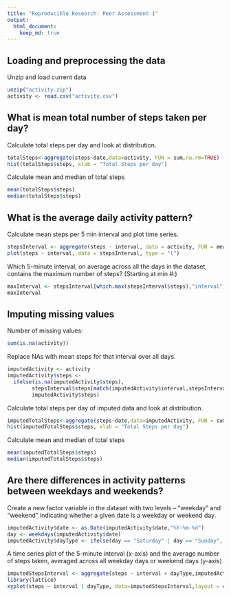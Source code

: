 ```yaml
---
title: "Reproducible Research: Peer Assessment 1"
output: 
  html_document:
    keep_md: true
---
```


## Loading and preprocessing the data

Unzip and load current data
```r
unzip("activity.zip")
activity <- read.csv("activity.csv")
```


## What is mean total number of steps taken per day?

Calculate total steps per day and look at distribution.
```r
totalSteps<-aggregate(steps~date,data=activity, FUN = sum,na.rm=TRUE)
hist(totalSteps$steps, xlab = "Total Steps per day")

```

Calculate mean and median of total steps
```r
mean(totalSteps$steps)
median(totalSteps$steps)

```


## What is the average daily activity pattern?

Calculate mean steps per 5 min interval and plot time series.

```r
stepsInterval <- aggregate(steps ~ interval, data = activity, FUN = mean, na.rm = TRUE)
plot(steps ~ interval, data = stepsInterval, type = "l")

```

Which 5-minute interval, on average across all the days in the dataset, contains the maximum number of steps? (Starting at min #:)
```r
maxInterval <- stepsInterval[which.max(stepsInterval$steps),"interval"]
maxInterval

```


## Imputing missing values

Number of missing values:

```r
sum(is.na(activity))

```

Replace NAs with mean steps for that interval over all days.

```r
imputedActivity <- activity
imputedActivity$steps <- 
  ifelse(is.na(imputedActivity$steps),
        stepsInterval$steps[match(imputedActivity$interval,stepsInterval$interval)],
        imputedActivity$steps)


```
Calculate total steps per day of imputed data and look at distribution.
```r
imputedTotalSteps<-aggregate(steps~date,data=imputedActivity, FUN = sum,na.rm=TRUE)
hist(imputedTotalSteps$steps, xlab = "Total Steps per day")

```

Calculate mean and median of total steps
```r
mean(imputedTotalSteps$steps)
median(imputedTotalSteps$steps)

```

## Are there differences in activity patterns between weekdays and weekends?

Create a new factor variable in the dataset with two levels – “weekday” and “weekend” indicating whether a given date is a weekday or weekend day.

```r
imputedActivity$date <- as.Date(imputedActivity$date,"%Y-%m-%d")
day <- weekdays(imputedActivity$date)
imputedActivity$dayType <- ifelse(day == "Saturday" | day == "Sunday", "weekend", "weekday")

```

A time series plot of the 5-minute interval (x-axis) and the average number of steps taken, averaged across all weekday days or weekend days (y-axis)

```r
imputedStepsInterval <- aggregate(steps ~ interval + dayType,imputedActivity,mean)
library(lattice)
xyplot(steps ~ interval | dayType, data=imputedStepsInterval,layout = c(1,2), type="l")
```

